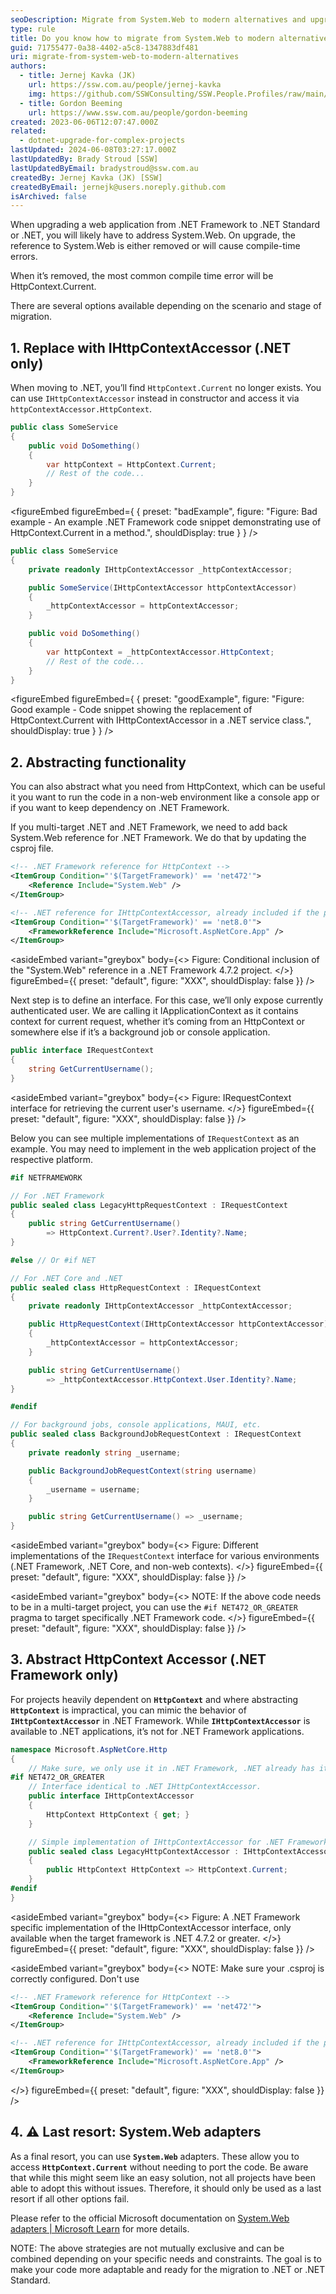 ```yaml
---
seoDescription: Migrate from System.Web to modern alternatives and upgrade .NET Framework applications to .NET or .NET Standard.
type: rule
title: Do you know how to migrate from System.Web to modern alternatives
guid: 71755477-0a38-4402-a5c8-1347883df481
uri: migrate-from-system-web-to-modern-alternatives
authors:
  - title: Jernej Kavka (JK)
    url: https://ssw.com.au/people/jernej-kavka
    img: https://github.com/SSWConsulting/SSW.People.Profiles/raw/main/Jernej-Kavka/Images/Jernej-Kavka-Profile.jpg
  - title: Gordon Beeming
    url: https://www.ssw.com.au/people/gordon-beeming
created: 2023-06-06T12:07:47.000Z
related:
  - dotnet-upgrade-for-complex-projects
lastUpdated: 2024-06-08T03:27:17.000Z
lastUpdatedBy: Brady Stroud [SSW]
lastUpdatedByEmail: bradystroud@ssw.com.au
createdBy: Jernej Kavka (JK) [SSW]
createdByEmail: jernejk@users.noreply.github.com
isArchived: false
---
```


When upgrading a web application from .NET Framework to .NET Standard or .NET, you will likely have to address System.Web. On upgrade, the reference to System.Web is either removed or will cause compile-time errors.

When it’s removed, the most common compile time error will be HttpContext.Current.

There are several options available depending on the scenario and stage of migration.

## 1. Replace with IHttpContextAccessor (.NET only)

When moving to .NET, you’ll find `HttpContext.Current` no longer exists. You can use `IHttpContextAccessor` instead in constructor and access it via `httpContextAccessor.HttpContext`.

```csharp
public class SomeService
{
    public void DoSomething()
    {
        var httpContext = HttpContext.Current;
        // Rest of the code...
    }
}
```

<figureEmbed figureEmbed={ {
  preset: "badExample",
  figure: "Figure: Bad example - An example .NET Framework code snippet demonstrating use of HttpContext.Current in a method.",
  shouldDisplay: true
} } />


```csharp
public class SomeService
{
    private readonly IHttpContextAccessor _httpContextAccessor;

    public SomeService(IHttpContextAccessor httpContextAccessor)
    {
        _httpContextAccessor = httpContextAccessor;
    }

    public void DoSomething()
    {
        var httpContext = _httpContextAccessor.HttpContext;
        // Rest of the code...
    }
}
```

<figureEmbed figureEmbed={ {
  preset: "goodExample",
  figure: "Figure: Good example - Code snippet showing the replacement of HttpContext.Current with IHttpContextAccessor in a .NET service class.",
  shouldDisplay: true
} } />


## 2. Abstracting functionality

You can also abstract what you need from HttpContext, which can be useful it you want to run the code in a non-web environment like a console app or if you want to keep dependency on .NET Framework.

If you multi-target .NET and .NET Framework, we need to add back System.Web reference for .NET Framework. We do that by updating the csproj file.

```xml
<!-- .NET Framework reference for HttpContext -->
<ItemGroup Condition="'$(TargetFramework)' == 'net472'">
    <Reference Include="System.Web" />
</ItemGroup>

<!-- .NET reference for IHttpContextAccessor, already included if the project is WebApp -->
<ItemGroup Condition="'$(TargetFramework)' == 'net8.0'">
    <FrameworkReference Include="Microsoft.AspNetCore.App" />
</ItemGroup>
```

<asideEmbed
  variant="greybox"
  body={<>
    Figure: Conditional inclusion of the "System.Web" reference in a .NET Framework 4.7.2 project.
  </>}
  figureEmbed={{
    preset: "default",
    figure: "XXX",
    shouldDisplay: false
  }}
/>

Next step is to define an interface. For this case, we’ll only expose currently authenticated user. We are calling it IApplicationContext as it contains context for current request, whether it’s coming from an HttpContext or somewhere else if it’s a background job or console application.

```csharp
public interface IRequestContext
{
    string GetCurrentUsername();
}
```

<asideEmbed
  variant="greybox"
  body={<>
    Figure: IRequestContext interface for retrieving the current user's username.
  </>}
  figureEmbed={{
    preset: "default",
    figure: "XXX",
    shouldDisplay: false
  }}
/>

Below you can see multiple implementations of `IRequestContext` as an example. You may need to implement in the web application project of the respective platform.

```csharp
#if NETFRAMEWORK

// For .NET Framework
public sealed class LegacyHttpRequestContext : IRequestContext
{
    public string GetCurrentUsername()
        => HttpContext.Current?.User?.Identity?.Name;
}

#else // Or #if NET

// For .NET Core and .NET
public sealed class HttpRequestContext : IRequestContext
{
    private readonly IHttpContextAccessor _httpContextAccessor;

    public HttpRequestContext(IHttpContextAccessor httpContextAccessor)
    {
        _httpContextAccessor = httpContextAccessor;
    }

    public string GetCurrentUsername()
        => _httpContextAccessor.HttpContext.User.Identity?.Name;
}

#endif

// For background jobs, console applications, MAUI, etc.
public sealed class BackgroundJobRequestContext : IRequestContext
{
    private readonly string _username;

    public BackgroundJobRequestContext(string username)
    {
        _username = username;
    }

    public string GetCurrentUsername() => _username;
}
```

<asideEmbed
  variant="greybox"
  body={<>
    Figure: Different implementations of the `IRequestContext` interface for various environments (.NET Framework, .NET Core, and non-web contexts).
  </>}
  figureEmbed={{
    preset: "default",
    figure: "XXX",
    shouldDisplay: false
  }}
/>

<asideEmbed
  variant="greybox"
  body={<>
    NOTE: If the above code needs to be in a multi-target project, you can use the `#if NET472_OR_GREATER` pragma to target specifically .NET Framework code.
  </>}
  figureEmbed={{
    preset: "default",
    figure: "XXX",
    shouldDisplay: false
  }}
/>

## 3. Abstract HttpContext Accessor (.NET Framework only)

For projects heavily dependent on **`HttpContext`** and where abstracting **`HttpContext`** is impractical, you can mimic the behavior of **`IHttpContextAccessor`** in .NET Framework. While **`IHttpContextAccessor`** is available to .NET applications, it’s not for .NET Framework applications.

```csharp
namespace Microsoft.AspNetCore.Http
{
    // Make sure, we only use it in .NET Framework, .NET already has it's own implementation.
#if NET472_OR_GREATER
    // Interface identical to .NET IHttpContextAccessor.
    public interface IHttpContextAccessor
    {
        HttpContext HttpContext { get; }
    }

    // Simple implementation of IHttpContextAccessor for .NET Framework
    public sealed class LegacyHttpContextAccessor : IHttpContextAccessor
    {
        public HttpContext HttpContext => HttpContext.Current;
    }
#endif
}
```

<asideEmbed
  variant="greybox"
  body={<>
    Figure: A .NET Framework specific implementation of the IHttpContextAccessor interface, only available when the target framework is .NET 4.7.2 or greater.
  </>}
  figureEmbed={{
    preset: "default",
    figure: "XXX",
    shouldDisplay: false
  }}
/>

<asideEmbed
  variant="greybox"
  body={<>
    NOTE: Make sure your .csproj is correctly configured. Don't use

```xml
<!-- .NET Framework reference for HttpContext -->
<ItemGroup Condition="'$(TargetFramework)' == 'net472'">
    <Reference Include="System.Web" />
</ItemGroup>

<!-- .NET reference for IHttpContextAccessor, already included if the project is WebApp -->
<ItemGroup Condition="'$(TargetFramework)' == 'net8.0'">
    <FrameworkReference Include="Microsoft.AspNetCore.App" />
</ItemGroup>
```

  </>}
  figureEmbed={{
    preset: "default",
    figure: "XXX",
    shouldDisplay: false
  }}
/>

## 4. ⚠️ Last resort: System.Web adapters

As a final resort, you can use **`System.Web`** adapters. These allow you to access **`HttpContext.Current`** without needing to port the code. Be aware that while this might seem like an easy solution, not all projects have been able to adopt this without issues. Therefore, it should only be used as a last resort if all other options fail.

Please refer to the official Microsoft documentation on [System.Web adapters | Microsoft Learn](https://learn.microsoft.com/en-us/aspnet/core/migration/inc/adapters?view=aspnetcore-7.0&WT.mc_id=DT-MVP-33518) for more details.

NOTE: The above strategies are not mutually exclusive and can be combined depending on your specific needs and constraints. The goal is to make your code more adaptable and ready for the migration to .NET or .NET Standard.
